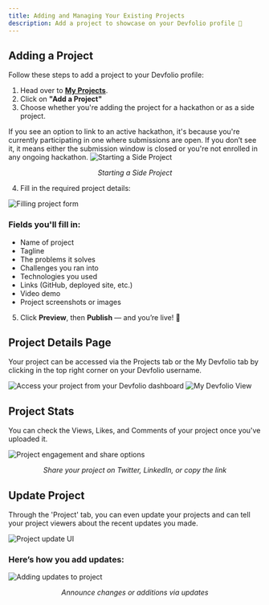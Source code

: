 ```yaml
---
title: Adding and Managing Your Existing Projects
description: Add a project to showcase on your Devfolio profile 🌟
---
```


## Adding a Project

Follow these steps to add a project to your Devfolio profile:

1. Head over to [**My Projects**](https://devfolio.co/my-projects).
2. Click on **"Add a Project"**
3. Choose whether you're adding the project for a hackathon or as a side project.

<Callout type="info" title="Active Hackathon Submission">
If you see an option to link to an active hackathon, it's because you're currently participating in one where submissions are open. If you don’t see it, it means either the submission window is closed or you're not enrolled in any ongoing hackathon.
</Callout>

<img src="/assets/forguide.gif" alt="Starting a Side Project" />
<p align="center"><i>Starting a Side Project</i></p>

4. Fill in the required project details:

<img src="/assets/PROJECT.gif" alt="Filling project form" />

### Fields you'll fill in:

- Name of project
- Tagline
- The problems it solves
- Challenges you ran into
- Technologies you used
- Links (GitHub, deployed site, etc.)
- Video demo
- Project screenshots or images

5. Click **Preview**, then **Publish** — and you’re live! 🎉



## Project Details Page

Your project can be accessed via the Projects tab or the My Devfolio tab by clicking in the top right corner on your Devfolio username. 

<img src="/assets/part2.gif" alt="Access your project from your Devfolio dashboard" />

<img src="/assets/pika-1693145728672-1x.webp" alt="My Devfolio View" />



## Project Stats

You can check the Views, Likes, and Comments of your project once you've uploaded it.

<img src="/assets/9.gif" alt="Project engagement and share options" />
<p align="center"><i>Share your project on Twitter, LinkedIn, or copy the link</i></p>



## Update Project

Through the 'Project' tab, you can even update your projects and can tell your project viewers about the recent updates you made.

<img src="/assets/image (298).webp" alt="Project update UI" />

### Here’s how you add updates:

<img src="/assets/6.gif" alt="Adding updates to project" />
<p align="center"><i>Announce changes or additions via updates</i></p>
